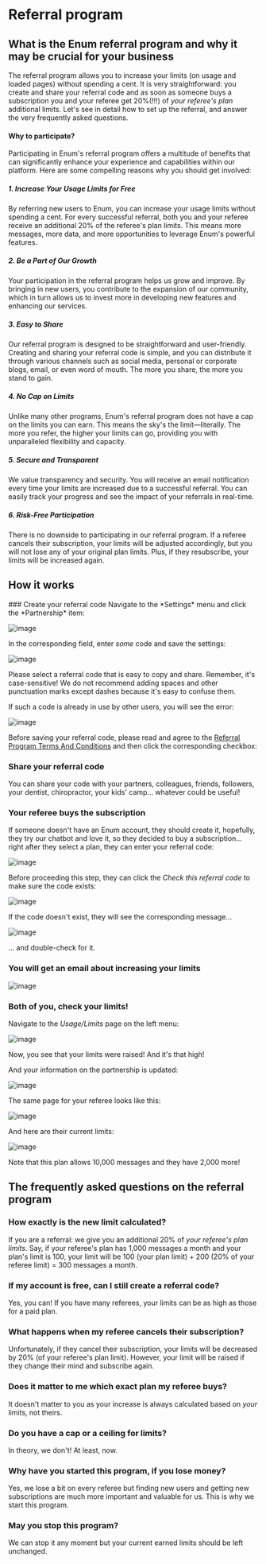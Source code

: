 
# Referral program

## What is the Enum referral program and why it may be crucial for your business

The referral program allows you to increase your limits (on usage and loaded pages) without spending a cent. It is very straightforward: you create and share your referral code and as soon as someone buys a subscription you and your referee get 20%(!!!) of *your referee's plan* additional limits. Let's see in detail how to set up the referral, and answer the very frequently asked questions.

#### Why to participate?

Participating in Enum's referral program offers a multitude of benefits that can significantly enhance your experience and capabilities within our platform. Here are some compelling reasons why you should get involved:

##### 1. **Increase Your Usage Limits for Free**
By referring new users to Enum, you can increase your usage limits without spending a cent. For every successful referral, both you and your referee receive an additional 20% of the referee's plan limits. This means more messages, more data, and more opportunities to leverage Enum's powerful features.


##### 2. **Be a Part of Our Growth**
Your participation in the referral program helps us grow and improve. By bringing in new users, you contribute to the expansion of our community, which in turn allows us to invest more in developing new features and enhancing our services.

##### 3. **Easy to Share**
Our referral program is designed to be straightforward and user-friendly. Creating and sharing your referral code is simple, and you can distribute it through various channels such as social media, personal or corporate blogs, email, or even word of mouth. The more you share, the more you stand to gain.

##### 4. **No Cap on Limits**
Unlike many other programs, Enum's referral program does not have a cap on the limits you can earn. This means the sky's the limit—literally. The more you refer, the higher your limits can go, providing you with unparalleled flexibility and capacity.

##### 5. **Secure and Transparent**
We value transparency and security. You will receive an email notification every time your limits are increased due to a successful referral. You can easily track your progress and see the impact of your referrals in real-time.

##### 6. **Risk-Free Participation**
There is no downside to participating in our referral program. If a referee cancels their subscription, your limits will be adjusted accordingly, but you will not lose any of your original plan limits. Plus, if they resubscribe, your limits will be increased again.


## How it works

<Steps>
  ### Create your referral code
  Navigate to the *Settings* menu and click the *Partnership* item:

  ![image](https://github.com/user-attachments/assets/6bd626a5-d45b-4a74-92c9-163a02d7e94b)

  In the corresponding field, enter *some* code and save the settings:

![image](https://github.com/user-attachments/assets/d5ac5765-978f-43d4-8cd4-54107f7df089)



<Callout>
  Please select a referral code that is easy to copy and share. Remember, it's case-sensitive! We do not recommend adding spaces and other punctuation marks except dashes because it's easy to confuse them.
</Callout>

If such a code is already in use by other users, you will see the error:

![image](https://github.com/user-attachments/assets/1f4631c0-665a-40c9-9803-4425d87f2bde)


Before saving your referral code, please read and agree to the [Referral Program Terms And Conditions](https://www.enumhq.com/referral-terms) and then click the corresponding checkbox:



### Share your referral code 
You can share your code with your partners, colleagues, friends, followers, your dentist, chiropractor, your kids' camp... whatever could be useful!

### Your referee buys the subscription
If someone doesn't have an Enum account, they should create it, hopefully, they try our chatbot and love it, so they decided to buy a subscription... right after they select a plan, they can enter your referral code:

![image](https://github.com/user-attachments/assets/9665368a-c412-4b85-9efd-1bd3b407ff08)


Before proceeding this step, they can click the *Check this referral code* to make sure the code exists:

![image](https://github.com/user-attachments/assets/0d83ee7a-7958-4252-805c-4eee93c255b4)


If the code doesn't exist, they will see the corresponding message...

![image](https://github.com/user-attachments/assets/fdfeaffd-4aaa-4d41-843b-42e36117b8aa)


... and double-check for it.

### You will get an email about increasing your limits

![image](https://github.com/user-attachments/assets/e48c4a26-62cd-4492-83e2-89561d677aa0)


### Both of you, check your limits!

Navigate to the *Usage/Limits* page on the left menu:

![image](https://github.com/user-attachments/assets/0d1e8008-9a3d-46a8-b3c4-3a2736d07d75)


Now, you see that your limits were raised! And it's that high!

And your information on the partnership is updated:

![image](https://github.com/user-attachments/assets/b3e156bc-8850-45e1-b0e5-e1fa07e62579)




The same page for your referee looks like this:

![image](https://github.com/user-attachments/assets/a7b82ab8-4b3a-4988-beb0-aa0961a8e03d)


And here are their current limits:

![image](https://github.com/user-attachments/assets/ce62db91-4df5-4f26-b688-2b068dff7dfc)

Note that this plan allows 10,000 messages and they have 2,000 more!
  
</Steps>

## The frequently asked questions on the referral program

### How exactly is the new limit calculated?
If you are a referral: we give you an additional 20% of *your referee's plan limits*.
Say, if your referee's plan has 1,000 messages a month and your plan's limit is 100, your limit will be 100 (your plan limit) + 200 (20% of your referee limit) = 300 messages a month.

### If my account is free, can I still create a referral code?
Yes, you can! If you have many referees, your limits can be as high as those for a paid plan.

### What happens when my referee cancels their subscription?
Unfortunately, if they cancel their subscription, your limits will be decreased by 20% (of your referee's plan limit). However, your limit will be raised if they change their mind and subscribe again.

### Does it matter to me which exact plan my referee buys?
It doesn't matter to you as your increase is always calculated based on *your* limits, not theirs.

### Do you have a cap or a ceiling for limits?
In theory, we don't! At least, now. 

### Why have you started this program, if you lose money?
Yes, we lose a bit on every referee but finding new users and getting new subscriptions are much more important and valuable for us. This is why we start this program.

### May you stop this program?
We can stop it any moment but your current earned limits should be left unchanged.
